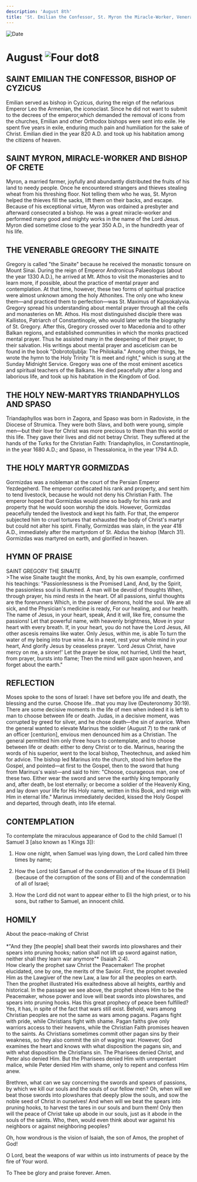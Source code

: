 ```yaml
---
description: 'August 8th'
title: 'St. Emilian the Confessor, St. Myron the Miracle-Worker, Venerable Gregory the Sinaite, Holy New Martyrs Triandaphyllos and Spaso'
---
```


<CustomPaginator />
<RunningHead />

<Image src="/title-imprint.png" height={68} width={50} alt="Date" className="title-imprint"/>

# <div id="date">August <Image className="four-dot" src="/four-dot.png" height={15} width={15} alt="Four dot" />8</div>

## SAINT EMILIAN THE CONFESSOR, BISHOP OF CYZICUS

Emilian served as bishop in Cyzicus, during the reign of the nefarious Emperor Leo the Armenian, the iconoclast. Since he did not want to submit to the decrees of the emperor,which demanded the removal of icons from the churches, Emilian and other Orthodox bishops were sent into exile. He spent five years in exile, enduring much pain and humiliation for the sake of Christ. Emilian died in the year 820 A.D. and took up his habitation among the citizens of heaven.

## SAINT MYRON, MIRACLE-WORKER AND BISHOP OF CRETE

Myron, a married farmer, joyfully and abundantly distributed the fruits of his land to needy people. Once he encountered strangers and thieves stealing wheat from his threshing floor. Not telling them who he was, St. Myron helped the thieves fill the sacks, lift them on their backs, and escape. Because of his exceptional virtue, Myron was ordained a presbyter and afterward consecrated a bishop. He was a great miracle-worker and performed many good and mighty works in the name of the Lord Jesus. Myron died sometime close to the year 350 A.D., in the hundredth year of his life.

## THE VENERABLE GREGORY THE SINAITE

Gregory is called "the Sinaite" because he received the monastic tonsure on Mount Sinai. During the reign of Emperor Andronicus Palaeologus (about the year 1330 A.D.), he arrived at Mt. Athos to visit the monasteries and to learn more, if possible, about the practice of mental prayer and contemplation. At that time, however, these two forms of spiritual practice were almost unknown among the holy Athonites. The only one who knew them—and practiced them to perfection—was St. Maximus of Kapsokalyvia. Gregory spread his understanding about mental prayer through all the cells and monasteries on Mt. Athos. His most distinguished disciple there was Kallistos, Patriarch of Constantinople, who would later write the biography of St. Gregory. After this, Gregory crossed over to Macedonia and to other Balkan regions, and established communities in which the monks practiced mental prayer. Thus he assisted many in the deepening of their prayer, to their salvation. His writings about mental prayer and asceticism can be found in the book "Dobrotoljublja: The Philokalia." Among other things, he wrote the hymn to the Holy Trinity "It is meet and right," which is sung at the Sunday Midnight Service. Gregory was one of the most eminent ascetics and spiritual teachers of the Balkans. He died peacefully after a long and laborious life, and took up his habitation in the Kingdom of God.

## THE HOLY NEW-MARTYRS TRIANDAPHYLLOS AND SPASO

Triandaphyllos was born in Zagora, and Spaso was born in Radoviste, in the Diocese of Strumica. They were both Slavs, and both were young, simple men—but their love for Christ was more precious to them than this world or this life. They gave their lives and did not betray Christ. They suffered at the hands of the Turks for the Christian Faith: Triandaphyllos, in Constantinople, in the year 1680 A.D.; and Spaso, in Thessalonica, in the year 1794 A.D.

## THE HOLY MARTYR GORMIZDAS

Gormizdas was a nobleman at the court of the Persian Emperor Yezdegeherd. The emperor confiscated his rank and property, and sent him to tend livestock, because he would not deny his Christian Faith. The emperor hoped that Gormizdas would pine so badly for his rank and property that he would soon worship the idols. However, Gormizdas peacefully tended the livestock and kept his faith. For that, the emperor subjected him to cruel tortures that exhausted the body of Christ's martyr but could not alter his spirit. Finally, Gormizdas was slain, in the year 418 A.D., immediately after the martyrdom of St. Abdus the bishop (March 31). Gormizdas was martyred on earth, and glorified in heaven.


## HYMN OF PRAISE
<div style={{textAlign:'center', color:'crimson', fontWeight:'bold'}}>
SAINT GREGORY THE SINAITE
</div>
>The wise Sinaite taught the monks,  
And, by his own example, confirmed his teachings:  
"Passionlessness is the Promised Land,  
And, by the Spirit, the passionless soul is illumined.  
A man will be devoid of thoughts  
When, through prayer, his mind rests in the heart.  
Of all passions, sinful thoughts are the forerunners  
Which, in the power of demons, hold the soul.  
We are all sick, and the Physician's medicine is ready,  
For our healing, and our health.  
The name of Jesus, in your heart, speak,  
And it will, like fire, consume the passions!  
Let that powerful name, with heavenly brightness,  
Move in your heart with every breath.  
If, in your heart, you do not have the Lord Jesus,  
All other ascesis remains like water.  
Only Jesus, within me, is able  
To turn the water of my being into true wine.  
As in a nest, rest your whole mind in your heart,  
And glorify Jesus by ceaseless prayer.  
'Lord Jesus Christ, have mercy on me, a sinner!'  
Let the prayer be slow, not hurried,  
Until the heart, from prayer, bursts into flame;  
Then the mind will gaze upon heaven, and forget about the earth."  


## REFLECTION

Moses spoke to the sons of Israel: I have set before you life and death, the blessing and the curse. Choose life…that you may live (Deuteronomy 30:19). There are some decisive moments in the life of men when indeed it is left to man to choose between life or death. Judas, in a decisive moment, was corrupted by greed for silver, and he chose death—the sin of avarice. When the general wanted to elevate Marinus the soldier (August 7) to the rank of an officer [centurion], envious men denounced him as a Christian. The general permitted him only three hours to contemplate, and to choose between life or death: either to deny Christ or to die. Marinus, hearing the words of his superior, went to the local bishop, Theotechnus, and asked him for advice. The bishop led Marinus into the church, stood him before the Gospel, and pointed—at first to the Gospel, then to the sword that hung from Marinus's waist—and said to him: "Choose, courageous man, one of these two. Either wear the sword and serve the earthly king temporarily and, after death, be lost eternally; or become a soldier of the Heavenly King, and lay down your life for His Holy name, written in this Book, and reign with Him in eternal life." Marinus immediately decided, kissed the Holy Gospel and departed, through death, into life eternal.


## CONTEMPLATION

To contemplate the miraculous appearance of God to the child Samuel (1 Samuel 3 [also known as 1 Kings 3]):

1. How one night, when Samuel was lying down, the Lord called him three times by name;

2. How the Lord told Samuel of the condemnation of the House of Eli [Heli] (because of the corruption of the sons of Eli) and of the condemnation of all of Israel;

3. How the Lord did not want to appear either to Eli the high priest, or to his sons, but rather to Samuel, an innocent child.


## HOMILY
<div style={{textAlign:'center', color:'crimson', fontWeight:'bold'}}>
About the peace-making of Christ
</div>
<br />
<div style={{textAlign:'right'}}>
*"And they [the people] shall beat their swords into plowshares and their spears into pruning hooks; nation shall not lift up sword against nation, neither shall they learn war anymore"* (Isaiah 2:4).
</div>
How clearly the prophet saw Christ the Peacemaker! The prophet elucidated, one by one, the merits of the Savior. First, the prophet revealed Him as the Lawgiver of the new Law, a law for all the peoples on earth. Then the prophet illustrated His exaltedness above all heights, earthly and historical. In the passage we see above, the prophet shows Him to be the Peacemaker, whose power and love will beat swords into plowshares, and spears into pruning hooks. Has this great prophecy of peace been fulfilled? Yes, it has, in spite of the fact that wars still exist. Behold, wars among Christian peoples are not the same as wars among pagans. Pagans fight with pride, while Christians fight with shame. Pagan faiths give only warriors access to their heavens, while the Christian Faith promises heaven to the saints. As Christians sometimes commit other pagan sins by their weakness, so they also commit the sin of waging war. However, God examines the heart and knows with what disposition the pagans sin, and with what disposition the Christians sin. The Pharisees denied Christ, and Peter also denied Him. But the Pharisees denied Him with unrepentant malice, while Peter denied Him with shame, only to repent and confess Him anew.

Brethren, what can we say concerning the swords and spears of passions, by which we kill our souls and the souls of our fellow men? Oh, when will we beat those swords into plowshares that deeply plow the souls, and sow the noble seed of Christ in ourselves! And when will we beat the spears into pruning hooks, to harvest the tares in our souls and burn them! Only then will the peace of Christ take up abode in our souls, just as it abode in the souls of the saints. Who, then, would even think about war against his neighbors or against neighboring peoples?

Oh, how wondrous is the vision of Isaiah, the son of Amos, the prophet of God!

O Lord, beat the weapons of war within us into instruments of peace by the fire of Your word.

To Thee be glory and praise forever. Amen.